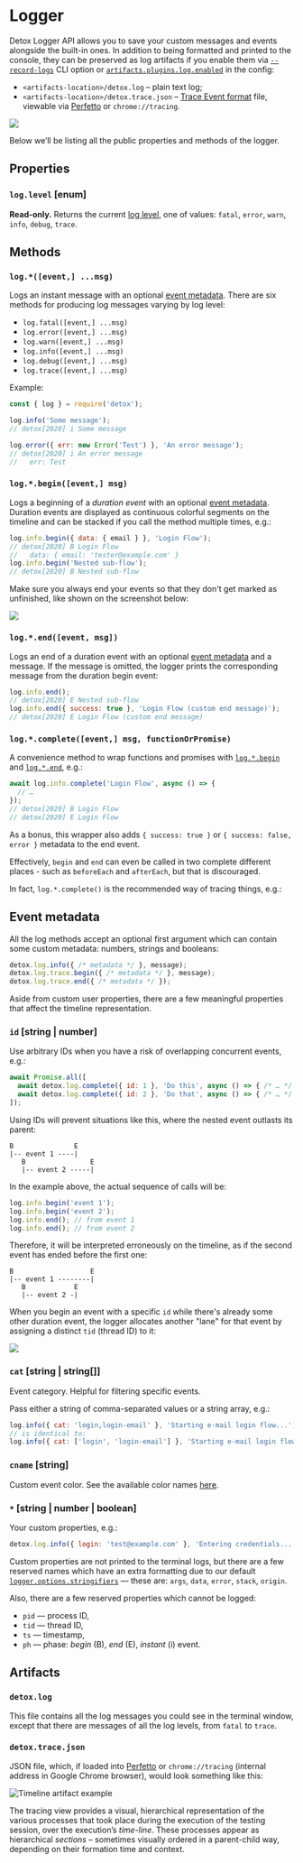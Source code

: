 # Logger

Detox Logger API allows you to save your custom messages and events alongside the built-in ones.
In addition to being formatted and printed to the console, they can be preserved as log artifacts if you enable them via [`--record-logs`] CLI option or [`artifacts.plugins.log.enabled`] in the config:

- `<artifacts-location>/detox.log` – plain text log;
- `<artifacts-location>/detox.trace.json` – [Trace Event format] file, viewable via [Perfetto] or `chrome://tracing`.

![](../img/log-example.png)

Below we’ll be listing all the public properties and methods of the logger.

## Properties

### `log.level` \[enum]

**Read-only.** Returns the current [log level](../config/logger.mdx#loggerlevel-enum), one of values:
`fatal`, `error`, `warn`, `info`, `debug`, `trace`.

## Methods

### `log.*([event,] ...msg)`

Logs an instant message with an optional [event metadata].
There are six methods for producing log messages varying by log level:

* `log.fatal([event,] ...msg)`
* `log.error([event,] ...msg)`
* `log.warn([event,] ...msg)`
* `log.info([event,] ...msg)`
* `log.debug([event,] ...msg)`
* `log.trace([event,] ...msg)`

Example:

```js
const { log } = require('detox');

log.info('Some message');
// detox[2020] i Some message

log.error({ err: new Error('Test') }, 'An error message');
// detox[2020] i An error message
//   err: Test
```

### `log.*.begin([event,] msg)`

Logs a beginning of a _duration event_ with an optional [event metadata].
Duration events are displayed as continuous colorful segments on the timeline and can be stacked if you
call the method multiple times, e.g.:

```js
log.info.begin({ data: { email } }, 'Login Flow');
// detox[2020] B Login Flow
//   data: { email: 'tester@example.com' }
log.info.begin('Nested sub-flow');
// detox[2020] B Nested sub-flow
```

Make sure you always end your events so that they don't get marked as unfinished, like shown on the screenshot below:

![](../img/timeline-artifact-unfinished.png)

### `log.*.end([event, msg])`

Logs an end of a duration event with an optional [event metadata] and a message. If the message is omitted,
the logger prints the corresponding message from the duration begin event:

```js
log.info.end();
// detox[2020] E Nested sub-flow
log.info.end({ success: true }, 'Login Flow (custom end message)');
// detox[2020] E Login Flow (custom end message)
```

### `log.*.complete([event,] msg, functionOrPromise)`

A convenience method to wrap functions and promises with [`log.*.begin`] and [`log.*.end`], e.g.:

```js
await log.info.complete('Login Flow', async () => {
  // …
});
// detox[2020] B Login Flow
// detox[2020] E Login Flow
```

As a bonus, this wrapper also adds `{ success: true }` or `{ success: false, error }` metadata to
the end event.

Effectively, `begin` and `end` can even be called in two complete different places - such as `beforeEach` and `afterEach`, but that is discouraged.

In fact, `log.*.complete()` is the recommended way of tracing things, e.g.:

## Event metadata

All the log methods accept an optional first argument which can contain some custom
metadata: numbers, strings and booleans:

```js
detox.log.info({ /* metadata */ }, message);
detox.log.trace.begin({ /* metadata */ }, message);
detox.log.trace.end({ /* metadata */ });
```

Aside from custom user properties, there are a few meaningful properties that affect the timeline representation.

### `id` \[string \| number]

Use arbitrary IDs when you have a risk of overlapping concurrent events, e.g.:

```js
await Promise.all([
  await detox.log.complete({ id: 1 }, 'Do this', async () => { /* … */ }),
  await detox.log.complete({ id: 2 }, 'Do that', async () => { /* … */ }),
]);
```

Using IDs will prevent situations like this, where the nested event outlasts its parent:

```plain text
B               E
|-- event 1 ----|
   B                E
   |-- event 2 -----|
```

In the example above, the actual sequence of calls will be:

```js
log.info.begin('event 1');
log.info.begin('event 2');
log.info.end(); // from event 1
log.info.end(); // from event 2
```

Therefore, it will be interpreted erroneously on the timeline, as if the second event has ended before the first one:

```plain text
B                   E
|-- event 1 --------|
   B            E
   |-- event 2 -|
```

When you begin an event with a specific `id` while there's already some other duration event, the logger allocates another "lane" for that event by assigning a distinct `tid` (thread ID) to it:

![](../img/timeline-tid.png)

### `cat` \[string \| string\[]]

Event category. Helpful for filtering specific events.

Pass either a string of comma-separated values or a string array, e.g.:

```js
log.info({ cat: 'login,login-email' }, 'Starting e-mail login flow...');
// is identical to:
log.info({ cat: ['login', 'login-email'] }, 'Starting e-mail login flow...');
```

### `cname` \[string]

Custom event color. See the available color names [here](https://github.com/catapult-project/catapult/blob/main/tracing/tracing/base/color_scheme.html).

### `*` \[string \| number \| boolean]

Your custom properties, e.g.:

```js
detox.log.info({ login: 'test@example.com' }, 'Entering credentials...');
```

Custom properties are not printed to the terminal logs, but there are a few reserved names which have
an extra formatting due to our default [`logger.options.stringifiers`] — these are: `args`, `data`, `error`, `stack`, `origin`.

Also, there are a few reserved properties which cannot be logged:
- `pid` — process ID,
- `tid` — thread ID,
- `ts` — timestamp,
- `ph` — phase: _begin_ (B), _end_ (E), _instant_ (i) event.

## Artifacts

### `detox.log`

This file contains all the log messages you could see in the terminal window, except that there are messages of all the log levels, from `fatal` to `trace`.

### `detox.trace.json`

JSON file, which, if loaded into [Perfetto] or `chrome://tracing` (internal address in Google Chrome browser), would look something like this:

![Timeline artifact example](../img/timeline-artifact.png)

The tracing view provides a visual, hierarchical representation of the various processes that took place during the execution of the testing session, over the execution’s _time-line_. These processes appear as hierarchical _sections_ – sometimes visually ordered in a parent-child way, depending on their formation time and context.

[`log.*.begin`]: #logbeginevent-msg
[`log.*.end`]: #logendevent-msg
[`logger.options.stringifiers`]: ../config/logger.mdx#loggeroptions-bunyandebugstreamoptions
[`--record-logs`]: ../cli/test.md
[`artifacts.plugins.log.enabled`]: ../config/artifacts.mdx#example
[Trace Event format]: https://docs.google.com/document/d/1CvAClvFfyA5R-PhYUmn5OOQtYMH4h6I0nSsKchNAySU/preview
[Perfetto]: https://ui.perfetto.dev
[Event metadata]: #event-metadata
